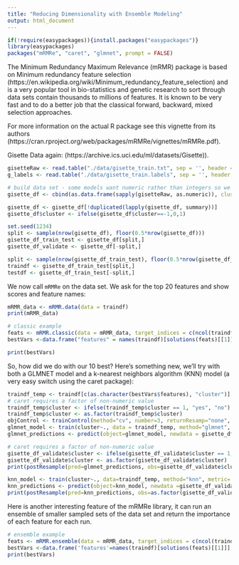 ```yaml
---
title: "Reducing Dimensionality with Ensemble Modeling"
output: html_document
---
```


```r
if(!require(easypackages)){install.packages("easypackages")}
library(easypackages)
packages("mRMRe", "caret", "glmnet", prompt = FALSE)
```

The Minimum Redundancy Maximum Relevance (mRMR) package is based on Minimum redundancy feature selection (https://en.wikipedia.org/wiki/Minimum_redundancy_feature_selection) and is a very popular tool in bio-statistics and genetic research to sort through data sets contain thousands to millions of features. It is known to be very fast and to do a better job that the classical forward, backward, mixed selection approaches. 

For more information on the actual R package see this vignette from its authors (https://cran.rproject.org/web/packages/mRMRe/vignettes/mRMRe.pdf). 

Gisette Data again: (https://archive.ics.uci.edu/ml/datasets/Gisette)).

```r
gisetteRaw <- read.table("./data/gisette_train.txt", sep = '', header = FALSE, stringsAsFactors = FALSE)    
g_labels <- read.table("./data/gisette_train.labels", sep = '', header = FALSE, stringsAsFactors = FALSE)   

# build data set - some models want numeric rather than integers so we just to it automatically as a best practice
gisette_df <- cbind(as.data.frame(sapply(gisetteRaw, as.numeric)), cluster=g_labels$V1)

gisette_df <- gisette_df[!duplicated(lapply(gisette_df, summary))] 
gisette_df$cluster <- ifelse(gisette_df$cluster==-1,0,1)

set.seed(1234) 
split <- sample(nrow(gisette_df), floor(0.5*nrow(gisette_df))) 
gisette_df_train_test <- gisette_df[split,] 
gisette_df_validate <- gisette_df[-split,] 

split <- sample(nrow(gisette_df_train_test), floor(0.5*nrow(gisette_df_train_test))) 
traindf <- gisette_df_train_test[split,] 
testdf <- gisette_df_train_test[-split,]
```

We now call `mRMRe` on the data set. We ask for the top 20 features and show scores and feature names:

```r
mRMR_data <- mRMR.data(data = traindf) 
print(mRMR_data)

# classic example 
feats <- mRMR.classic(data = mRMR_data, target_indices = c(ncol(traindf)), feature_count = 20)                        
bestVars <-data.frame("features" = names(traindf)[solutions(feats)[[1]]], "scores" = scores(feats)[[1]])

print(bestVars)
```

So, how did we do with our 10 best? Here’s something new, we’ll try with both a GLMNET model and a k-nearest neighbors algorithm (KNN) model (a very easy switch using the caret package):

```r
traindf_temp <- traindf[c(as.character(bestVars$features), "cluster")] 
# caret requires a factor of non-numeric value 
traindf_temp$cluster <- ifelse(traindf_temp$cluster == 1, "yes", "no") 
traindf_temp$cluster <- as.factor(traindf_temp$cluster) 
objControl <- trainControl(method="cv", number=3, returnResamp="none", summaryFunction = twoClassSummary, classProbs = TRUE) 
glmnet_model <- train(cluster~., data = traindf_temp, method="glmnet", metric="roc", trControl=objControl) 
glmnet_predictions <- predict(object=glmnet_model, newdata = gisette_df_validate[,as.character(bestVars$features)], type='raw') 

# caret requires a factor of non-numeric value 
gisette_df_validate$cluster <- ifelse(gisette_df_validate$cluster == 1, "yes", "no")
gisette_df_validate$cluster <- as.factor(gisette_df_validate$cluster)
print(postResample(pred=glmnet_predictions, obs=gisette_df_validate$cluster))
```

```r
knn_model <- train(cluster~., data=traindf_temp, method="knn", metric='roc', trControl=objControl) 
knn_predictions <- predict(object=knn_model, newdata =gisette_df_validate[,as.character(bestVars$features)], type='raw')
print(postResample(pred=knn_predictions, obs=as.factor(gisette_df_validate$cluster)))
```

Here is another interesting feature of the mRMRe library, it can run an ensemble of smaller sampled sets of the data set and return the importance of each feature for each run.

```r
# ensemble example 
feats <- mRMR.ensemble(data = mRMR_data, target_indices = c(ncol(traindf)), solution_count = 5,feature_count = 10) 
bestVars <-data.frame('features'=names(traindf)[solutions(feats)[[1]]], 'scores'= scores(feats)[[1]]) 
print(bestVars)
```

